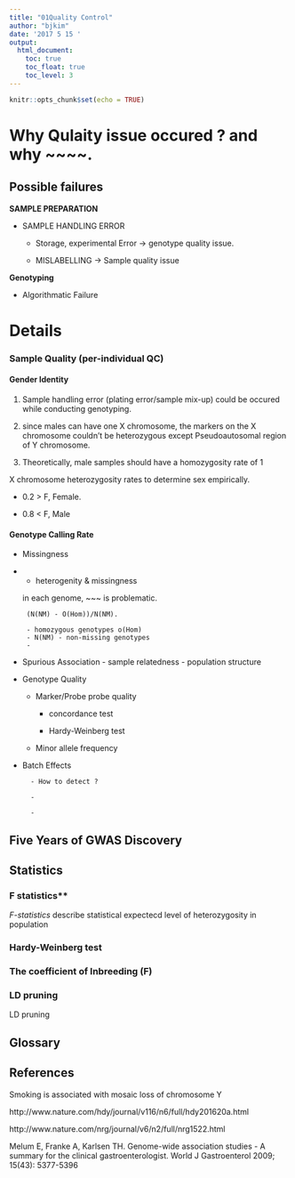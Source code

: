 ---
title: "01Quality Control"
author: "bjkim"
date: '2017 5 15 '
output: 
  html_document: 
    toc: true
    toc_float: true
    toc_level: 3
---

```{r setup, include=FALSE}
knitr::opts_chunk$set(echo = TRUE)
```

# Why Qulaity issue occured ? and why ~~~~.

## Possible failures

**SAMPLE PREPARATION**

- SAMPLE HANDLING ERROR

  - Storage, experimental Error -> genotype quality issue.
        
  - MISLABELLING -> Sample quality issue



**Genotyping**

  - Algorithmatic Failure

# Details

### Sample Quality (per-individual QC)

#### Gender Identity
  
1. Sample handling error (plating error/sample mix-up) could be occured while conducting genotyping.

2. since males can have one X chromosome, the markers on the X chromosome couldn't be heterozygous except Pseudoautosomal region of Y chromosome.

3. Theoretically, male samples should have a homozygosity rate of 1 

X chromosome heterozygosity rates to determine sex empirically.

- 0.2 > F, Female.

- 0.8 < F, Male
        
        

#### Genotype Calling Rate

 - Missingness
 - 


                
   - heterogenity & missingness

    in each genome, ~~~ is problematic.
        
        
        (N(NM) - O(Hom))/N(NM).
        
        - homozygous genotypes o(Hom)
        - N(NM) - non-missing genotypes
        - 
        
        
  - Spurious Association
        - sample relatedness 
        - population structure

- Genotype Quality
  
  - Marker/Probe probe quality
  
    - concordance test
    
    - Hardy-Weinberg test
  
  - Minor allele frequency
  

- Batch Effects

        - How to detect ?

        -

        -

## Five Years of GWAS Discovery

## Statistics

### F statistics**

*F-statistics* describe statistical expectecd level of heterozygosity in population



### Hardy-Weinberg test



### The coefficient of Inbreeding (F)


### LD pruning

 LD pruning 


## Glossary



## References

Smoking is associated with mosaic loss of chromosome Y

http://www.nature.com/hdy/journal/v116/n6/full/hdy201620a.html

http://www.nature.com/nrg/journal/v6/n2/full/nrg1522.html

Melum E, Franke A, Karlsen TH. Genome-wide association studies - A summary for the clinical gastroenterologist. World J Gastroenterol 2009; 15(43): 5377-5396